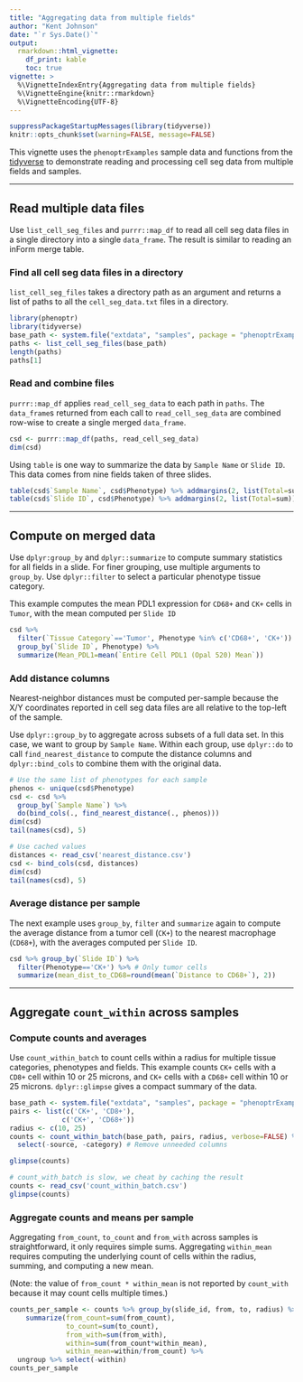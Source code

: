 ```yaml
---
title: "Aggregating data from multiple fields"
author: "Kent Johnson"
date: "`r Sys.Date()`"
output: 
  rmarkdown::html_vignette:
    df_print: kable
    toc: true
vignette: >
  %\VignetteIndexEntry{Aggregating data from multiple fields}
  %\VignetteEngine{knitr::rmarkdown}
  %\VignetteEncoding{UTF-8}
---
```


```r
suppressPackageStartupMessages(library(tidyverse))
knitr::opts_chunk$set(warning=FALSE, message=FALSE)
```

<style type="text/css">
img { 
  border: none;
}
table {
    width: auto !important;
}
</style>

This vignette uses the `phenoptrExamples` sample data
and functions from the [tidyverse](http://tidyverse.org/) to demonstrate
reading and processing cell seg data from multiple fields and samples.

----

## Read multiple data files

Use `list_cell_seg_files` and `purrr::map_df` to read all
cell seg data files in a single directory into a single `data_frame`.
The result is
similar to reading an inForm merge table.

### Find all cell seg data files in a directory

`list_cell_seg_files` takes a directory path as an argument and 
returns a list of paths to all the `cell_seg_data.txt`
files in a directory.

```r
library(phenoptr)
library(tidyverse)
base_path <- system.file("extdata", "samples", package = "phenoptrExamples")
paths <- list_cell_seg_files(base_path)
length(paths)
paths[1]
```

### Read and combine files

`purrr::map_df` applies `read_cell_seg_data` to each path in `paths`. The
`data_frame`s returned from each
call to `read_cell_seg_data` are combined row-wise to create a single
merged `data_frame`. 

```r
csd <- purrr::map_df(paths, read_cell_seg_data)
dim(csd)
```

Using `table` is one way to summarize the data by `Sample Name` or `Slide ID`.
This data comes from nine fields taken of three slides.

```r
table(csd$`Sample Name`, csd$Phenotype) %>% addmargins(2, list(Total=sum))
table(csd$`Slide ID`, csd$Phenotype) %>% addmargins(2, list(Total=sum))
```

----

## Compute on merged data

Use `dplyr:group_by` and `dplyr::summarize`
to compute summary statistics for all fields
in a slide. For finer grouping, use multiple arguments to `group_by`. 
Use `dplyr::filter` to select a particular phenotype tissue category.

This example computes the mean PDL1 expression for `CD68+` and `CK+` cells
in `Tumor`, with the mean computed per `Slide ID`

```r
csd %>% 
  filter(`Tissue Category`=='Tumor', Phenotype %in% c('CD68+', 'CK+')) %>% 
  group_by(`Slide ID`, Phenotype) %>% 
  summarize(Mean_PDL1=mean(`Entire Cell PDL1 (Opal 520) Mean`))
```

### Add distance columns

Nearest-neighbor distances must be computed per-sample because the X/Y
coordinates reported in cell seg data files are all relative to the top-left
of the sample.

Use `dplyr::group_by` to aggregate across subsets of a full
data set. In this case, we want to group by `Sample Name`. Within each
group, use `dplyr::do` to call `find_nearest_distance` to compute the distance
columns and `dplyr::bind_cols` to combine them with the original data.

```r
# Use the same list of phenotypes for each sample
phenos <- unique(csd$Phenotype)
csd <- csd %>%
  group_by(`Sample Name`) %>%
  do(bind_cols(., find_nearest_distance(., phenos)))
dim(csd)
tail(names(csd), 5)
```
```r
# Use cached values
distances <- read_csv('nearest_distance.csv')
csd <- bind_cols(csd, distances)
dim(csd)
tail(names(csd), 5)
```


### Average distance per sample

The next example uses `group_by`, `filter` and `summarize` again to
compute the average distance from a tumor cell
(`CK+`) to the nearest macrophage (`CD68+`), with the averages computed
per `Slide ID`.

```r
csd %>% group_by(`Slide ID`) %>% 
  filter(Phenotype=='CK+') %>% # Only tumor cells
  summarize(mean_dist_to_CD68=round(mean(`Distance to CD68+`), 2))
```

----

## Aggregate `count_within` across samples

### Compute counts and averages

Use `count_within_batch` to count cells within a radius for 
multiple tissue categories, phenotypes and fields. 
This example counts `CK+` cells with a `CD8+` cell within 10 or 25 microns,
and `CK+` cells with a `CD68+` cell within 10 or 25 microns.
`dplyr::glimpse` gives a compact summary of the data.

```r
base_path <- system.file("extdata", "samples", package = "phenoptrExamples")
pairs <- list(c('CK+', 'CD8+'),
             c('CK+', 'CD68+'))
radius <- c(10, 25)
counts <- count_within_batch(base_path, pairs, radius, verbose=FALSE) %>% 
  select(-source, -category) # Remove unneeded columns

glimpse(counts)
```
```r
# count_with_batch is slow, we cheat by caching the result
counts <- read_csv('count_within_batch.csv')
glimpse(counts)
```

### Aggregate counts and means per sample

Aggregating `from_count`, `to_count` and `from_with`
across samples is straightforward, it only requires
simple sums. Aggregating `within_mean` requires computing the underlying 
count of cells within the radius, summing, and computing a new mean.

(Note: the value of `from_count * within_mean` is not reported by
`count_with` because it may count cells multiple times.)

```r
counts_per_sample <- counts %>% group_by(slide_id, from, to, radius) %>% 
    summarize(from_count=sum(from_count),
              to_count=sum(to_count),
              from_with=sum(from_with),
              within=sum(from_count*within_mean),
              within_mean=within/from_count) %>%
  ungroup %>% select(-within)
counts_per_sample
```

